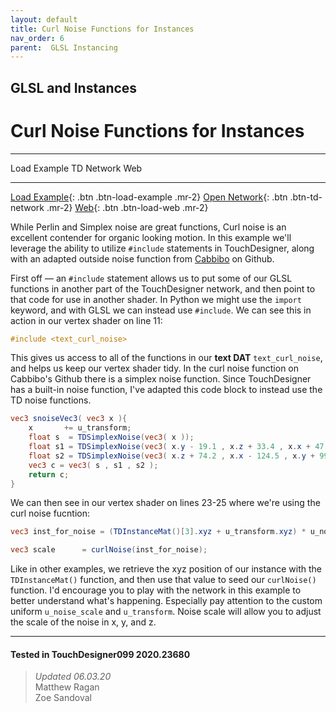 ```yaml
---
layout: default
title: Curl Noise Functions for Instances
nav_order: 6
parent:  GLSL Instancing
---
```


## GLSL and Instances
# Curl Noise Functions for Instances

----


<TDContentButtons link="">Load Example</TDContentButtons>
<TDContentButtons link="">TD Network</TDContentButtons>
<TDContentButtons link="">Web</TDContentButtons>

----

[Load Example](?actionable=1&action=load_tox&remotePath=https://github.com/mir-lab/touchdesigner-instancing-examples-code/raw/main/tox/013-glsl-instancing/container_curl_noise_for_instances.tox){: .btn .btn-load-example .mr-2}
[Open Network](?actionable=1&action=open_floating_network){: .btn .btn-td-network .mr-2}
[Web](?actionable=1&action=open_in_browser){: .btn .btn-load-web .mr-2}

While Perlin and Simplex noise are great functions, Curl noise is an excellent contender for organic looking motion. In this example we'll leverage the ability to utilize `#include` statements in TouchDesigner, along with an adapted outside noise function from [Cabbibo]("https://github.com/cabbibo/glsl-curl-noise/blob/master/curl.glsl) on Github.

First off — an `#include` statement allows us to put some of our GLSL functions in another part of the TouchDesigner network, and then point to that code for use in another shader. In Python we might use the `import` keyword, and with GLSL we can instead use `#include`. We can see this in action in our vertex shader on line 11:

```glsl
#include <text_curl_noise>
```

This gives us access to all of the functions in our <b>text DAT</b> `text_curl_noise`, and helps us keep our vertex shader tidy. In the curl noise function on Cabbibo's Github there is a simplex noise function. Since TouchDesigner has a built-in noise function, I've adapted this code block to instead use the TD noise functions.

```glsl
vec3 snoiseVec3( vec3 x ){
    x       += u_transform;
    float s  = TDSimplexNoise(vec3( x ));
    float s1 = TDSimplexNoise(vec3( x.y - 19.1 , x.z + 33.4 , x.x + 47.2 ));
    float s2 = TDSimplexNoise(vec3( x.z + 74.2 , x.x - 124.5 , x.y + 99.4 ));
    vec3 c = vec3( s , s1 , s2 );
    return c;
}
```

We can then see in our vertex shader on lines 23-25 where we're using the curl noise fucntion:

```glsl
vec3 inst_for_noise = (TDInstanceMat()[3].xyz + u_transform.xyz) * u_noise_scale;

vec3 scale      = curlNoise(inst_for_noise);  
```

Like in other examples, we retrieve the xyz position of our instance with the `TDInstanceMat()` function, and then use that value to seed our `curlNoise()` function. I'd encourage you to play with the network in this example to better understand what's happening. Especially pay attention to the custom uniform `u_noise_scale` and `u_transform`. Noise scale will allow you to adjust the scale of the noise in x, y, and z.

---

#### Tested in TouchDesigner099 2020.23680 
>*Updated 06.03.20*  
Matthew Ragan  
Zoe Sandoval  